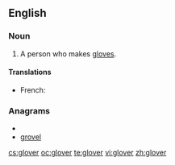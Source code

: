 {{also|Glover}}
==English==

===Noun===
{{en-noun}}

# A person who makes [[glove]]s.

====Translations====
* French: {{t+|fr|gantier|m}}

===Anagrams===
* {{alphagram|eglorv}}
* [[grovel#English|grovel]]

[[cs:glover]]
[[oc:glover]]
[[te:glover]]
[[vi:glover]]
[[zh:glover]]